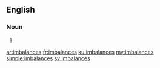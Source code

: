 ==English==

===Noun===
{{head|en|plural}}

# {{plural of|imbalance|lang=en}}

[[ar:imbalances]]
[[fr:imbalances]]
[[ku:imbalances]]
[[my:imbalances]]
[[simple:imbalances]]
[[sv:imbalances]]